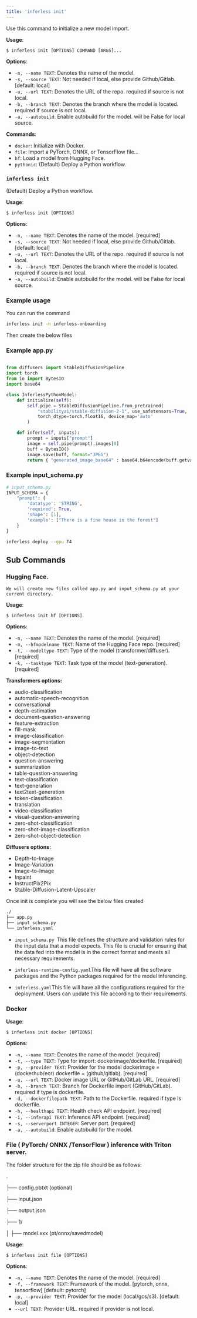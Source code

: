 ```yaml
---
title: 'inferless init'
---
```


Use this command to initialize a new model import.

**Usage**:

```console
$ inferless init [OPTIONS] COMMAND [ARGS]...
```

**Options**:

- `-n, --name TEXT`: Denotes the name of the model.
- `-s, --source TEXT`: Not needed if local, else provide Github/Gitlab. [default: local]
- `-u, --url TEXT`: Denotes the URL of the repo. required if source is not local.
- `-b, --branch TEXT`: Denotes the branch where the model is located. required if source is not local.
- `-a, --autobuild`: Enable autobuild for the model. will be False for local source.

**Commands**:

- `docker`: Initialize with Docker.
- `file`: Import a PyTorch, ONNX, or TensorFlow file...
- `hf`: Load a model from Hugging Face.
- `pythonic`: (Default) Deploy a Python workflow.

### `inferless init`

(Default) Deploy a Python workflow.

**Usage**:

```console
$ inferless init [OPTIONS]
```

**Options**:

- `-n, --name TEXT`: Denotes the name of the model. [required]
- `-s, --source TEXT`: Not needed if local, else provide Github/Gitlab. [default: local]
- `-u, --url TEXT`: Denotes the URL of the repo. required if source is not local.
- `-b, --branch TEXT`: Denotes the branch where the model is located. required if source is not local.
- `-a, --autobuild`: Enable autobuild for the model. will be False for local source.

### Example usage

You can run the command

```bash
inferless init -n inferless-onboarding
```

Then create the below files 

### Example app.py
```python

from diffusers import StableDiffusionPipeline
import torch
from io import BytesIO
import base64

class InferlessPythonModel:
    def initialize(self):
        self.pipe = StableDiffusionPipeline.from_pretrained(
            "stabilityai/stable-diffusion-2-1", use_safetensors=True,
            torch_dtype=torch.float16, device_map='auto'
        )

    def infer(self, inputs):
        prompt = inputs["prompt"]
        image = self.pipe(prompt).images[0]
        buff = BytesIO()
        image.save(buff, format="JPEG")
        return { "generated_image_base64" : base64.b64encode(buff.getvalue()).decode() }

```

### Example input_schema.py
```python
# input_schema.py
INPUT_SCHEMA = {
    "prompt": {
        'datatype': 'STRING',
        'required': True,
        'shape': [1],
        'example': ["There is a fine house in the forest"]
    }
}
```

```bash
inferless deploy --gpu T4
```

## Sub Commands 

### Hugging Face.

    We will create new files called app.py and input_schema.py at your current directory.


**Usage**:

```console
$ inferless init hf [OPTIONS]
```

**Options**:

- `-n, --name TEXT`: Denotes the name of the model. [required]
- `-m, --hfmodelname TEXT`: Name of the Hugging Face repo. [required]
- `-t, --modeltype TEXT`: Type of the model (transformer/diffuser). [required]
- `-k, --tasktype TEXT`: Task type of the model (text-generation). [required]


**Transformers options:**

- audio-classification
- automatic-speech-recognition
- conversational
- depth-estimation
- document-question-answering
- feature-extraction
- fill-mask
- image-classification
- image-segmentation
- image-to-text
- object-detection
- question-answering
- summarization
- table-question-answering
- text-classification
- text-generation
- text2text-generation
- token-classification
- translation
- video-classification
- visual-question-answering
- zero-shot-classification
- zero-shot-image-classification
- zero-shot-object-detection

**Diffusers options:**

- Depth-to-Image
- Image-Variation
- Image-to-Image
- Inpaint
- InstructPix2Pix
- Stable-Diffusion-Latent-Upscaler

Once init is complete you will see the below files created

```bash
./
├── app.py
├── input_schema.py
└── inferless.yaml
```

- `input_schema.py `This file defines the structure and validation rules for the input data that a model expects. This file is crucial for ensuring that the data fed into the model is in the correct format and meets all necessary requirements.

- `inferless-runtime-config.yaml`This file will have all the software packages and the Python packages required for the model inferencing.

- `inferless.yaml`This file will have all the configurations required for the deployment. Users can update this file according to their requirements.

### Docker

**Usage**:

```console
$ inferless init docker [OPTIONS]
```

**Options**:

- `-n, --name TEXT`: Denotes the name of the model. [required]
- `-t, --type TEXT`: Type for import: dockerimage/dockerfile. [required]
- `-p, --provider TEXT`: Provider for the model dockerimage = (dockerhub/ecr) dockerfile = (github/gitlab). [required]
- `-u, --url TEXT`: Docker image URL or GitHub/GitLab URL. [required]
- `-b, --branch TEXT`: Branch for Dockerfile import (GitHub/GitLab). required if type is dockerfile.
- `-d, --dockerfilepath TEXT`: Path to the Dockerfile. required if type is dockerfile.
- `-h, --healthapi TEXT`: Health check API endpoint. [required]
- `-i, --inferapi TEXT`: Inference API endpoint. [required]
- `-s, --serverport INTEGER`: Server port. [required]
- `-a, --autobuild`: Enable autobuild for the model.

### File ( PyTorch/ ONNX /TensorFlow ) inference with Triton server.

The folder structure for the zip file should be as follows:

.

├── config.pbtxt (optional)

├── input.json

├── output.json

├── 1/

│ ├── model.xxx (pt/onnx/savedmodel)

**Usage**:

```console
$ inferless init file [OPTIONS]
```

**Options**:

- `-n, --name TEXT`: Denotes the name of the model. [required]
- `-f, --framework TEXT`: Framework of the model. [pytorch, onnx, tensorflow] [default: pytorch]
- `-p, --provider TEXT`: Provider for the model (local/gcs/s3). [default: local]
- `--url TEXT`: Provider URL. required if provider is not local.


